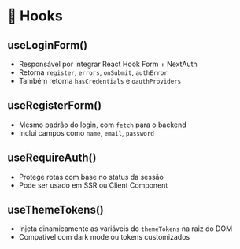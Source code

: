 # 🧠 Hooks

## useLoginForm()

- Responsável por integrar React Hook Form + NextAuth
- Retorna `register`, `errors`, `onSubmit`, `authError`
- Também retorna `hasCredentials` e `oauthProviders`

## useRegisterForm()

- Mesmo padrão do login, com `fetch` para o backend
- Inclui campos como `name`, `email`, `password`

## useRequireAuth()

- Protege rotas com base no status da sessão
- Pode ser usado em SSR ou Client Component

## useThemeTokens()

- Injeta dinamicamente as variáveis do `themeTokens` na raiz do DOM
- Compatível com dark mode ou tokens customizados